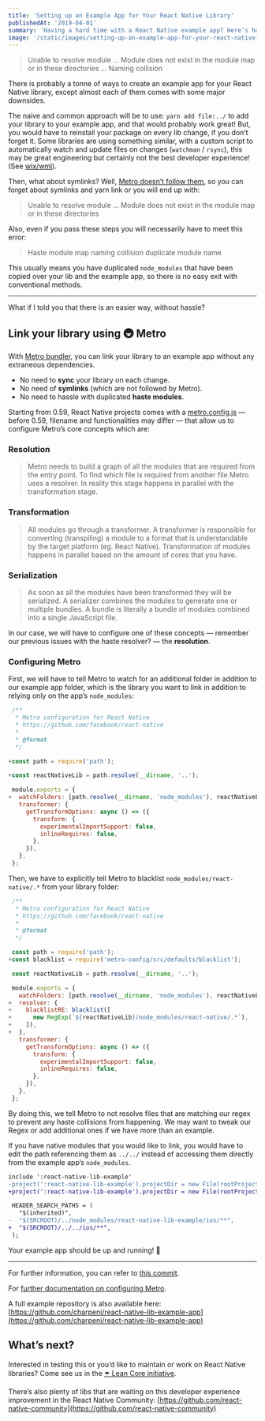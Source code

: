 ```yaml
---
title: 'Setting up an Example App for Your React Native Library'
publishedAt: '2019-04-01'
summary: 'Having a hard time with a React Native example app? Here’s how you can simplify this with Metro bundler.'
image: '/static/images/setting-up-an-example-app-for-your-react-native-library/banner.png'
---
```


> Unable to resolve module … Module does not exist in the module map or in these directories … Naming collision

There is probably a tonne of ways to create an example app for your React Native library, except almost each of them comes with some major downsides.

The naive and common approach will be to use: `yarn add file:../` to add your library to your example app, and that would probably work great! But, you would have to reinstall your package on every lib change, if you don’t forget it. Some libraries are using something similar, with a custom script to automatically watch and update files on changes (`watchman` / `rsync`), this may be great engineering but certainly not the best developer experience! (See [wix/wml](https://github.com/wix/wml)).

Then, what about symlinks? Well, [Metro doesn’t follow them](https://github.com/facebook/metro/issues/1), so you can forget about symlinks and yarn link or you will end up with:

> Unable to resolve module ... Module does not exist in the module map or in these directories

Also, even if you pass these steps you will necessarily have to meet this error:

> Haste module map naming collision duplicate module name

This usually means you have duplicated `node_modules` that have been copied over your lib and the example app, so there is no easy exit with conventional methods.

---

What if I told you that there is an easier way, without hassle?

## Link your library using 🚇 Metro

With [Metro bundler](https://facebook.github.io/metro/), you can link your library to an example app without any extraneous dependencies.

- No need to **sync** your library on each change.
- No need of **symlinks** (which are not followed by Metro).
- No need to hassle with duplicated **haste modules**.

Starting from 0.59, React Native projects comes with a [metro.config.js](https://github.com/facebook/react-native/blob/aefb05941a60f05f15270361794dccc88f6a09ba/template/metro.config.js) — before 0.59, filename and functionalities may differ — that allow us to configure Metro’s core concepts which are:

### Resolution

> Metro needs to build a graph of all the modules that are required from the entry point. To find which file is required from another file Metro uses a resolver. In reality this stage happens in parallel with the transformation stage.

### Transformation

> All modules go through a transformer. A transformer is responsible for converting (transpiling) a module to a format that is understandable by the target platform (eg. React Native). Transformation of modules happens in parallel based on the amount of cores that you have.

### Serialization

> As soon as all the modules have been transformed they will be serialized. A serializer combines the modules to generate one or multiple bundles. A bundle is literally a bundle of modules combined into a single JavaScript file.

In our case, we will have to configure one of these concepts — remember our previous issues with the haste resolver? — the **resolution**.

### Configuring Metro

First, we will have to tell Metro to watch for an additional folder in addition to our example app folder, which is the library you want to link in addition to relying only on the app’s `node_modules`:

```diff:metro.config.js
 /**
  * Metro configuration for React Native
  * https://github.com/facebook/react-native
  *
  * @format
  */

+const path = require('path');

+const reactNativeLib = path.resolve(__dirname, '..');

 module.exports = {
+  watchFolders: [path.resolve(__dirname, 'node_modules'), reactNativeLib],
   transformer: {
     getTransformOptions: async () => ({
       transform: {
         experimentalImportSupport: false,
         inlineRequires: false,
       },
     }),
   },
 };
```

Then, we have to explicitly tell Metro to blacklist `node_modules/react-native/.*` from your library folder:

```diff:metro.config.js
 /**
  * Metro configuration for React Native
  * https://github.com/facebook/react-native
  *
  * @format
  */

 const path = require('path');
+const blacklist = require('metro-config/src/defaults/blacklist');

 const reactNativeLib = path.resolve(__dirname, '..');

 module.exports = {
   watchFolders: [path.resolve(__dirname, 'node_modules'), reactNativeLib],
+  resolver: {
+    blacklistRE: blacklist([
+      new RegExp(`${reactNativeLib}/node_modules/react-native/.*`),
+    ]),
+  },
   transformer: {
     getTransformOptions: async () => ({
       transform: {
         experimentalImportSupport: false,
         inlineRequires: false,
       },
     }),
   },
 };
```

By doing this, we tell Metro to not resolve files that are matching our regex to prevent any haste collisions from happening. We may want to tweak our Regex or add additional ones if we have more than an example.

If you have native modules that you would like to link, you would have to edit the path referencing them as `../../` instead of accessing them directly from the example app’s `node_modules`.

```diff
include ':react-native-lib-example'
-project(':react-native-lib-example').projectDir = new File(rootProject.projectDir, '../node_modules/react-native-lib-example/android')
+project(':react-native-lib-example').projectDir = new File(rootProject.projectDir, '../../android')
```

```diff
 HEADER_SEARCH_PATHS = (
   "$(inherited)",
-  "$(SRCROOT)/../node_modules/react-native-lib-example/ios/**",
+  "$(SRCROOT)/../../ios/**",
 );
```

Your example app should be up and running! 🎉

---

For further information, you can refer to [this commit](https://github.com/charpeni/react-native-lib-example-app/commit/443d0b309efc5a606b12158c935bbde5b9858e94).

For [further documentation on configuring Metro](https://facebook.github.io/metro/docs/en/configuration).

A full example repository is also available here: [https://github.com/charpeni/react-native-lib-example-app](https://github.com/charpeni/react-native-lib-example-app)

## What’s next?

Interested in testing this or you’d like to maintain or work on React Native libraries? Come see us in the [☂️ Lean Core initiative](https://github.com/facebook/react-native/issues/23313).

There’s also plenty of libs that are waiting on this developer experience improvement in the React Native Community: [https://github.com/react-native-community](https://github.com/react-native-community)
